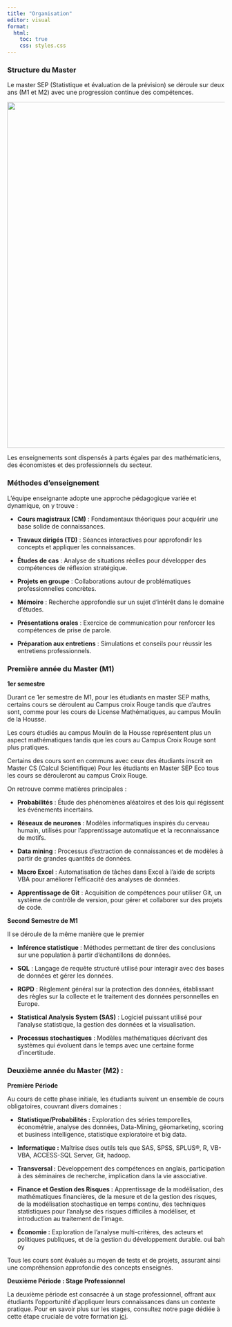 ```yaml
---
title: "Organisation"
editor: visual
format:
  html:
    toc: true
    css: styles.css
---
```


### Structure du Master

Le master SEP (Statistique et évaluation de la prévision) se déroule sur deux ans (M1 et M2) avec une progression continue des compétences.

![](Images/stats.jpg){fig-align="center" width="800"}

Les enseignements sont dispensés à parts égales par des mathématiciens, des économistes et des professionnels du secteur.

### Méthodes d'enseignement

L’équipe enseignante adopte une approche pédagogique variée et dynamique, on y trouve :

-   **Cours magistraux (CM)** : Fondamentaux théoriques pour acquérir une base solide de connaissances.

-   **Travaux dirigés (TD)** : Séances interactives pour approfondir les concepts et appliquer les connaissances.

-   **Études de cas** : Analyse de situations réelles pour développer des compétences de réflexion stratégique.

-   **Projets en groupe** : Collaborations autour de problématiques professionnelles concrètes.

-   **Mémoire** : Recherche approfondie sur un sujet d’intérêt dans le domaine d’études.

-   **Présentations orales** : Exercice de communication pour renforcer les compétences de prise de parole.

-   **Préparation aux entretiens** : Simulations et conseils pour réussir les entretiens professionnels.

### Première année du Master (M1)

**1er semestre**

Durant ce 1er semestre de M1, pour les étudiants en master SEP maths, certains cours se déroulent au Campus croix Rouge tandis que d'autres sont, comme pour les cours de License Mathématiques, au campus Moulin de la Housse.

Les cours étudiés au campus Moulin de la Housse représentent plus un aspect mathématiques tandis que les cours au Campus Croix Rouge sont plus pratiques.

Certains des cours sont en communs avec ceux des étudiants inscrit en Master CS (Calcul Scientifique) Pour les étudiants en Master SEP Eco tous les cours se dérouleront au campus Croix Rouge.

On retrouve comme matières principales :

-   **Probabilités** : Étude des phénomènes aléatoires et des lois qui régissent les événements incertains.

-   **Réseaux de neurones** : Modèles informatiques inspirés du cerveau humain, utilisés pour l'apprentissage automatique et la reconnaissance de motifs.

-   **Data mining** : Processus d'extraction de connaissances et de modèles à partir de grandes quantités de données.

-   **Macro Excel** : Automatisation de tâches dans Excel à l'aide de scripts VBA pour améliorer l'efficacité des analyses de données.

-   **Apprentissage de Git** : Acquisition de compétences pour utiliser Git, un système de contrôle de version, pour gérer et collaborer sur des projets de code.

**Second Semestre de M1**

Il se déroule de la même manière que le premier

-   **Inférence statistique** : Méthodes permettant de tirer des conclusions sur une population à partir d'échantillons de données.

-   **SQL** : Langage de requête structuré utilisé pour interagir avec des bases de données et gérer les données.

-   **RGPD** : Règlement général sur la protection des données, établissant des règles sur la collecte et le traitement des données personnelles en Europe.

-   **Statistical Analysis System (SAS)** : Logiciel puissant utilisé pour l'analyse statistique, la gestion des données et la visualisation.

-   **Processus stochastiques** : Modèles mathématiques décrivant des systèmes qui évoluent dans le temps avec une certaine forme d'incertitude.

### Deuxième année du Master (M2) :

**Première Période**

Au cours de cette phase initiale, les étudiants suivent un ensemble de cours obligatoires, couvrant divers domaines :

-   **Statistique/Probabilités :** Exploration des séries temporelles, économétrie, analyse des données, Data-Mining, géomarketing, scoring et business intelligence, statistique exploratoire et big data.

-   **Informatique :** Maîtrise dses outils tels que SAS, SPSS, SPLUS®, R, VB-VBA, ACCESS-SQL Server, Git, hadoop.

-   **Transversal :** Développement des compétences en anglais, participation à des séminaires de recherche, implication dans la vie associative.

-   **Finance et Gestion des Risques :** Apprentissage de la modélisation, des mathématiques financières, de la mesure et de la gestion des risques, de la modélisation stochastique en temps continu, des techniques statistiques pour l'analyse des risques difficiles à modéliser, et introduction au traitement de l'image.

-   **Économie :** Exploration de l'analyse multi-critères, des acteurs et politiques publiques, et de la gestion du développement durable. oui bah oy

Tous les cours sont évalués au moyen de tests et de projets, assurant ainsi une compréhension approfondie des concepts enseignés.

**Deuxième Période : Stage Professionnel**

La deuxième période est consacrée à un stage professionnel, offrant aux étudiants l'opportunité d'appliquer leurs connaissances dans un contexte pratique. Pour en savoir plus sur les stages, consultez notre page dédiée à cette étape cruciale de votre formation [ici](Stage.qmd).
